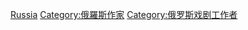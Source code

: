 {{Commonscat|Playwrights from Russia}}

[[Category:各国剧作家|Russia]]
[[Category:俄羅斯作家|Category:俄羅斯作家]]
[[Category:俄罗斯戏剧工作者|Category:俄罗斯戏剧工作者]]